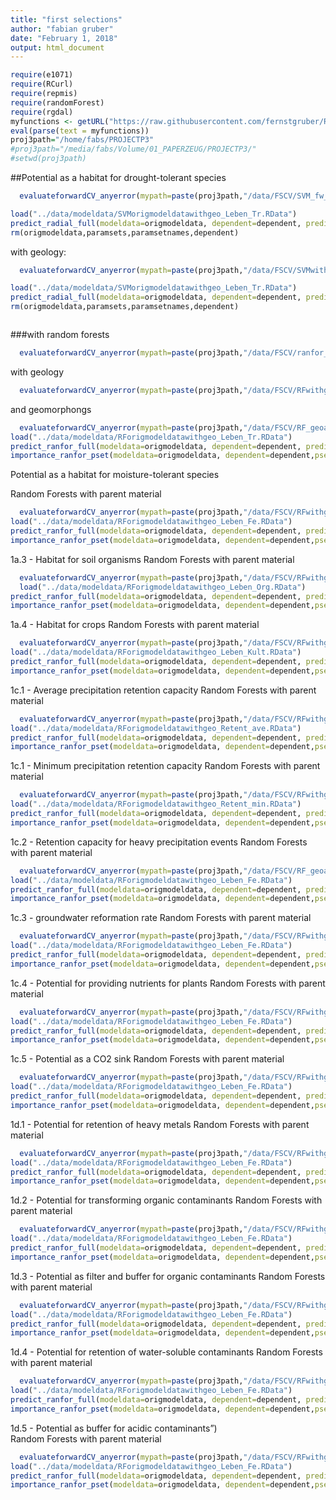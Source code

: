 ```yaml
---
title: "first selections"
author: "fabian gruber"
date: "February 1, 2018"
output: html_document
---
```


```r
require(e1071)
require(RCurl)
require(repmis)
require(randomForest)
require(rgdal)
myfunctions <- getURL("https://raw.githubusercontent.com/fernstgruber/Rstuff/master/fabiansandrossitersfunctions.R", ssl.verifypeer = FALSE)
eval(parse(text = myfunctions))
proj3path="/home/fabs/PROJECTP3"
#proj3path="/media/fabs/Volume/01_PAPERZEUG/PROJECTP3/"
#setwd(proj3path)
```

##Potential as a habitat for drought-tolerant species


```r
  evaluateforwardCV_anyerror(mypath=paste(proj3path,"/data/FSCV/SVM_fw_5fold_10p_Leben_Tr_allpreds",sep=""),kk=1:5,endround = 10,error = "cverror",geheim = "geheimerprederror",yrange=c(0,1))

```

```r
load("../data/modeldata/SVMorigmodeldatawithgeo_Leben_Tr.RData")
predict_radial_full(modeldata=origmodeldata, dependent=dependent, predictors=unlist(paramsets[5]))
rm(origmodeldata,paramsets,paramsetnames,dependent)
```
with geology:


```r
  evaluateforwardCV_anyerror(mypath=paste(proj3path,"/data/FSCV/SVMwithgeo_fw_5fold_10p_Leben_Tr_allpreds",sep=""),kk=1:5,endround = 10,error = "cverror",geheim = "geheimerprederror",yrange=c(0,1))
```

```r
load("../data/modeldata/SVMorigmodeldatawithgeo_Leben_Tr.RData")
predict_radial_full(modeldata=origmodeldata, dependent=dependent, predictors=unlist(paramsets[5]))
rm(origmodeldata,paramsets,paramsetnames,dependent)
```
```r

```


###with random forests

```r
  evaluateforwardCV_anyerror(mypath=paste(proj3path,"/data/FSCV/ranfor_fw_5fold_10p_Leben_Tr_allpreds",sep=""),kk=1:5,endround = 10,error = "cverror",geheim = "geheimerprederror",yrange=c(0,1))
```
with geology

```r
  evaluateforwardCV_anyerror(mypath=paste(proj3path,"/data/FSCV/RFwithgeo_fw_5fold_10p_Leben_Tr_allpreds",sep=""),kk=1:5,endround = 10,error = "cverror",geheim = "geheimerprederror",yrange=c(0,1))
```

and geomorphongs


```r

  evaluateforwardCV_anyerror(mypath=paste(proj3path,"/data/FSCV/RF_geoandgeom/RFwithgeoandgeom_fw_5fold_6p_Leben_Tr_allpreds",sep=""),kk=1:5,endround = 6,error = "cverror",geheim = "geheimerprederror",yrange=c(0,1))
load("../data/modeldata/RForigmodeldatawithgeo_Leben_Tr.RData")
predict_ranfor_full(modeldata=origmodeldata, dependent=dependent, predictors=unlist(paramsets[5]),pset=5,altdata=origmodeldata)
importance_ranfor_pset(modeldata=origmodeldata, dependent=dependent,pset = 5,altdata=origmodeldata)
```


Potential as a habitat for moisture-tolerant species

Random Forests with parent material

```r
  evaluateforwardCV_anyerror(mypath=paste(proj3path,"/data/FSCV/RFwithgeo_fw_5fold_10p_Leben_Fe_allpreds",sep=""),kk=1:5,endround = 10,error = "cverror",geheim = "geheimerprederror",yrange=c(0,1))
load("../data/modeldata/RForigmodeldatawithgeo_Leben_Fe.RData")
predict_ranfor_full(modeldata=origmodeldata, dependent=dependent, predictors=unlist(paramsets[5]),pset=5,altdata=origmodeldata)
importance_ranfor_pset(modeldata=origmodeldata, dependent=dependent,pset = 5,altdata=origmodeldata)
```


1a.3 - Habitat for soil organisms
Random Forests with parent material

```r
  evaluateforwardCV_anyerror(mypath=paste(proj3path,"/data/FSCV/RFwithgeo_fw_5fold_10p_Leben_Org_allpreds",sep=""),kk=1:5,endround = 10,error = "cverror",geheim = "geheimerprederror",yrange=c(0,1))
  load("../data/modeldata/RForigmodeldatawithgeo_Leben_Org.RData")
predict_ranfor_full(modeldata=origmodeldata, dependent=dependent, predictors=unlist(paramsets[5]),pset=5,altdata=origmodeldata)
importance_ranfor_pset(modeldata=origmodeldata, dependent=dependent,pset = 5,altdata=origmodeldata)
```

1a.4 - Habitat for crops
Random Forests with parent material

```r
  evaluateforwardCV_anyerror(mypath=paste(proj3path,"/data/FSCV/RFwithgeo_fw_5fold_10p_Leben_Kult_allpreds",sep=""),kk=1:5,endround = 10,error = "cverror",geheim = "geheimerprederror",yrange=c(0,1))
load("../data/modeldata/RForigmodeldatawithgeo_Leben_Kult.RData")
predict_ranfor_full(modeldata=origmodeldata, dependent=dependent, predictors=unlist(paramsets[5]),pset=5,altdata=origmodeldata)
importance_ranfor_pset(modeldata=origmodeldata, dependent=dependent,pset = 5,altdata=origmodeldata)
```

1c.1 - Average precipitation retention capacity
Random Forests with parent material

```r
  evaluateforwardCV_anyerror(mypath=paste(proj3path,"/data/FSCV/RFwithgeo_fw_5fold_10p_Retent_ave_allpreds",sep=""),kk=1:5,endround = 10,error = "cverror",geheim = "geheimerprederror",yrange=c(0,1))
load("../data/modeldata/RForigmodeldatawithgeo_Retent_ave.RData")
predict_ranfor_full(modeldata=origmodeldata, dependent=dependent, predictors=unlist(paramsets[5]),pset=5,altdata=origmodeldata)
importance_ranfor_pset(modeldata=origmodeldata, dependent=dependent,pset = 5,altdata=origmodeldata)
```

1c.1 - Minimum precipitation retention capacity
Random Forests with parent material

```r
  evaluateforwardCV_anyerror(mypath=paste(proj3path,"/data/FSCV/RFwithgeo_fw_5fold_10p_Retent_min_allpreds",sep=""),kk=1:5,endround = 10,error = "cverror",geheim = "geheimerprederror",yrange=c(0,1))
load("../data/modeldata/RForigmodeldatawithgeo_Retent_min.RData")
predict_ranfor_full(modeldata=origmodeldata, dependent=dependent, predictors=unlist(paramsets[5]),pset=5,altdata=origmodeldata)
importance_ranfor_pset(modeldata=origmodeldata, dependent=dependent,pset = 5,altdata=origmodeldata)
```

1c.2 - Retention capacity for heavy precipitation events
Random Forests with parent material

```r
  evaluateforwardCV_anyerror(mypath=paste(proj3path,"/data/FSCV/RF_geoandgeom/RFwithgeoandgeom_fw_5fold_10",sep=""),kk=1:5,endround = 10,error = "cverror",geheim = "geheimerprederror",yrange=c(0,1))
load("../data/modeldata/RForigmodeldatawithgeo_Leben_Fe.RData")
predict_ranfor_full(modeldata=origmodeldata, dependent=dependent, predictors=unlist(paramsets[5]),pset=5,altdata=origmodeldata)
importance_ranfor_pset(modeldata=origmodeldata, dependent=dependent,pset = 5,altdata=origmodeldata)
```

1c.3 - groundwater reformation rate
Random Forests with parent material

```r
  evaluateforwardCV_anyerror(mypath=paste(proj3path,"/data/FSCV/RFwithgeo_fw_5fold_10p_Leben_Fe_allpreds",sep=""),kk=1:5,endround = 10,error = "cverror",geheim = "geheimerprederror",yrange=c(0,1))
load("../data/modeldata/RForigmodeldatawithgeo_Leben_Fe.RData")
predict_ranfor_full(modeldata=origmodeldata, dependent=dependent, predictors=unlist(paramsets[5]),pset=5,altdata=origmodeldata)
importance_ranfor_pset(modeldata=origmodeldata, dependent=dependent,pset = 5,altdata=origmodeldata)
```


1c.4 - Potential for providing nutrients for plants
Random Forests with parent material

```r
  evaluateforwardCV_anyerror(mypath=paste(proj3path,"/data/FSCV/RFwithgeo_fw_5fold_10p_Leben_Fe_allpreds",sep=""),kk=1:5,endround = 10,error = "cverror",geheim = "geheimerprederror",yrange=c(0,1))
load("../data/modeldata/RForigmodeldatawithgeo_Leben_Fe.RData")
predict_ranfor_full(modeldata=origmodeldata, dependent=dependent, predictors=unlist(paramsets[5]),pset=5,altdata=origmodeldata)
importance_ranfor_pset(modeldata=origmodeldata, dependent=dependent,pset = 5,altdata=origmodeldata)
```

1c.5 - Potential as a CO2 sink
Random Forests with parent material

```r
  evaluateforwardCV_anyerror(mypath=paste(proj3path,"/data/FSCV/RFwithgeo_fw_5fold_10p_Leben_Fe_allpreds",sep=""),kk=1:5,endround = 10,error = "cverror",geheim = "geheimerprederror",yrange=c(0,1))
load("../data/modeldata/RForigmodeldatawithgeo_Leben_Fe.RData")
predict_ranfor_full(modeldata=origmodeldata, dependent=dependent, predictors=unlist(paramsets[5]),pset=5,altdata=origmodeldata)
importance_ranfor_pset(modeldata=origmodeldata, dependent=dependent,pset = 5,altdata=origmodeldata)
```

1d.1 - Potential for retention of heavy metals
Random Forests with parent material

```r
  evaluateforwardCV_anyerror(mypath=paste(proj3path,"/data/FSCV/RFwithgeo_fw_5fold_10p_Leben_Fe_allpreds",sep=""),kk=1:5,endround = 10,error = "cverror",geheim = "geheimerprederror",yrange=c(0,1))
load("../data/modeldata/RForigmodeldatawithgeo_Leben_Fe.RData")
predict_ranfor_full(modeldata=origmodeldata, dependent=dependent, predictors=unlist(paramsets[5]),pset=5,altdata=origmodeldata)
importance_ranfor_pset(modeldata=origmodeldata, dependent=dependent,pset = 5,altdata=origmodeldata)
```


1d.2 - Potential for transforming organic contaminants
Random Forests with parent material

```r
  evaluateforwardCV_anyerror(mypath=paste(proj3path,"/data/FSCV/RFwithgeo_fw_5fold_10p_Leben_Fe_allpreds",sep=""),kk=1:5,endround = 10,error = "cverror",geheim = "geheimerprederror",yrange=c(0,1))
load("../data/modeldata/RForigmodeldatawithgeo_Leben_Fe.RData")
predict_ranfor_full(modeldata=origmodeldata, dependent=dependent, predictors=unlist(paramsets[5]),pset=5,altdata=origmodeldata)
importance_ranfor_pset(modeldata=origmodeldata, dependent=dependent,pset = 5,altdata=origmodeldata)
```

1d.3 - Potential as filter and buffer for organic contaminants
Random Forests with parent material

```r
  evaluateforwardCV_anyerror(mypath=paste(proj3path,"/data/FSCV/RFwithgeo_fw_5fold_10p_Leben_Fe_allpreds",sep=""),kk=1:5,endround = 10,error = "cverror",geheim = "geheimerprederror",yrange=c(0,1))
load("../data/modeldata/RForigmodeldatawithgeo_Leben_Fe.RData")
predict_ranfor_full(modeldata=origmodeldata, dependent=dependent, predictors=unlist(paramsets[5]),pset=5,altdata=origmodeldata)
importance_ranfor_pset(modeldata=origmodeldata, dependent=dependent,pset = 5,altdata=origmodeldata)
```

1d.4 - Potential for retention of water-soluble contaminants
Random Forests with parent material

```r
  evaluateforwardCV_anyerror(mypath=paste(proj3path,"/data/FSCV/RFwithgeo_fw_5fold_10p_Leben_Fe_allpreds",sep=""),kk=1:5,endround = 10,error = "cverror",geheim = "geheimerprederror",yrange=c(0,1))
load("../data/modeldata/RForigmodeldatawithgeo_Leben_Fe.RData")
predict_ranfor_full(modeldata=origmodeldata, dependent=dependent, predictors=unlist(paramsets[5]),pset=5,altdata=origmodeldata)
importance_ranfor_pset(modeldata=origmodeldata, dependent=dependent,pset = 5,altdata=origmodeldata)
```

1d.5 - Potential as buffer for acidic contaminants")             
Random Forests with parent material

```r
  evaluateforwardCV_anyerror(mypath=paste(proj3path,"/data/FSCV/RFwithgeo_fw_5fold_10p_Leben_Fe_allpreds",sep=""),kk=1:5,endround = 10,error = "cverror",geheim = "geheimerprederror",yrange=c(0,1))
load("../data/modeldata/RForigmodeldatawithgeo_Leben_Fe.RData")
predict_ranfor_full(modeldata=origmodeldata, dependent=dependent, predictors=unlist(paramsets[5]),pset=5,altdata=origmodeldata)
importance_ranfor_pset(modeldata=origmodeldata, dependent=dependent,pset = 5,altdata=origmodeldata)
```
